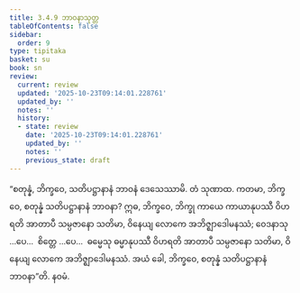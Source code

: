 ```yaml
---
title: 3.4.9 ဘာဝနာသုတ္တ
tableOfContents: false
sidebar:
  order: 9
type: tipitaka
basket: su
book: sn
review:
  current: review
  updated: '2025-10-23T09:14:01.228761'
  updated_by: ''
  notes: ''
  history:
  - state: review
    date: '2025-10-23T09:14:01.228761'
    updated_by: ''
    notes: ''
    previous_state: draft
---
```



<ReviewStatus review={frontmatter.review} showDetails={true} />

<HypothesisAnnotation frontmatter={frontmatter} />

<DynamicBreadcrumb />

<Division number="405" book="sn" e="ch" v="18" p="339">

<Paragraph number="930" book="sn">
“စတုန္နံ, ဘိက္ခဝေ, သတိပဋ္ဌာနာနံ ဘာဝနံ ဒေသေဿာမိ. တံ သုဏာထ. ကတမာ, ဘိက္ခဝေ, စတုန္နံ သတိပဋ္ဌာနာနံ ဘာဝနာ? ဣဓ, ဘိက္ခဝေ, ဘိက္ခု ကာယေ ကာယာနုပဿီ ဝိဟရတိ အာတာပီ သမ္ပဇာနော သတိမာ, ဝိနေယျ လောကေ အဘိဇ္ဈာဒေါမနဿံ; ဝေဒနာသု …ပေ…  စိတ္တေ …ပေ…  ဓမ္မေသု ဓမ္မာနုပဿီ ဝိဟရတိ အာတာပီ သမ္ပဇာနော သတိမာ, ဝိနေယျ လောကေ အဘိဇ္ဈာဒေါမနဿံ. အယံ ခေါ, ဘိက္ခဝေ, စတုန္နံ သတိပဋ္ဌာနာနံ ဘာဝနာ”တိ.

</Paragraph>
</Division>

<Paragraph number="931" type="center" book="sn">
နဝမံ.
</Paragraph>